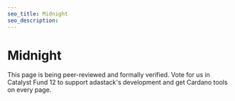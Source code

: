 ```yaml
---
seo_title: Midnight
seo_description:
---
```


# Midnight

This page is being peer-reviewed and formally verified. Vote for us in Catalyst Fund 12 to support adastack's development and get Cardano tools on every page.
